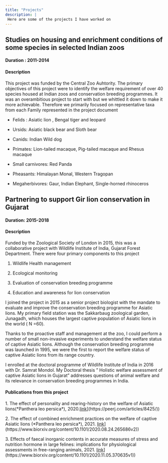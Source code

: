 ```yaml
---
title: "Projects"
description: |
 Here are some of the projects I have worked on 
---
```


## Studies on housing and enrichment conditions of some species in selected Indian zoos

#### Duration : 2011-2014

#### Description

This project was funded by the Central Zoo Auhtority. The primary objectives of this project were to identify the welfare requirement of over 40 species housed at Indian zoos and conservation breeding programmes. It was an overambitious project to start with but we whittled it down to make it more achievable. Therefore we primarily focused on representative taxa from each Family represented in the project document

-   Felids : Asiatic lion , Bengal tiger and leopard

-   Ursids: Asiatic black bear and Sloth bear

-   Canids: Indian Wild dog

-   Primates: Lion-tailed macaque, Pig-tailed macaque and Rhesus macaque

-   Small carnivores: Red Panda

-   Pheasants: Himalayan Monal, Western Tragopan

-   Megaherbivores: Gaur, Indian Elephant, Single-horned rhinoceros

## Partnering to support Gir lion conservation in Gujarat

#### Duration: 2015-2018

#### Description

Funded by the Zoological Society of London in 2015, this was a collaborative project with Wildlife Institute of India, Gujarat Forest Department. There were four primary components to this project

1.   Wildlife Health management

2.  Ecological monitoring

3.  Evaluation of conservation breeding programme

4.   Education and awareness for lion conservation

I joined the project in 2015 as a senior project biologist with the mandate to evaluate and improve the conservation breeding programme for Asiatic lions. My primary field station was the Sakkarbaug zoological garden, Junagadh, which houses the largest captive population of Asiatic lions in the world ( N =60).

Thanks to the proactive staff and management at the zoo, I could perform a number of small non-invasive experiments to understand the welfare status of captive Asiatic lions. Although the conservation breeding programme was launched in 1995, we were the first to report the welfare status of captive Asiatic lions from its range country.

I enrolled at the doctoral programme of Wildlife Institute of India in 2016 with Dr. Samrat Mondol. My Doctoral thesis " Holistic welfare assessment of captive Asiatic lions in Gujarat" addresses questions of animal welfare and its relevance in conservation breeding programmes in India.

#### Publications from this project

1\. The effect of personality and rearing-history on the welfare of Asiatic lions(\*Panthera leo persica\*), 2020.[link]([https://peerj.com/articles/8425/)](https://peerj.com/articles/8425/))

2\. The effect of combined enrichment practices on the welfare of captive Asiatic lions (\*Panthera leo persica\*), 2021. [link]([https://www.biorxiv.org/content/10.1101/2020.08.24.265686v2)](https://www.biorxiv.org/content/10.1101/2020.08.24.265686v2))

3\. Effects of faecal inorganic contents in accurate measures of stress and nutrition hormone in large felines: implications for physiological assessments in free-ranging animals, 2021. [link]([https://www.biorxiv.org/content/10.1101/2020.11.05.370635v1)](https://www.biorxiv.org/content/10.1101/2020.11.05.370635v1))
